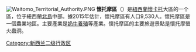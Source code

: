 {{noteTA
|1=zh-cn:怀托莫; zh-tw:懷托摩;
}}
[[File:Waitomo_Territorial_Authority.PNG|right]]
'''懷托摩區'''（{{lang-en|Waitomo District}}）是[[紐西蘭|紐西蘭]][[懷卡托|懷卡托]]大區的一个區，位于紐西蘭[[北島|北島]]中部。據2015年估計，懷托摩區有人口9,530人。懷托摩區是一個農業地區。主要產業是[[奶牛養殖|奶牛養殖]]等產業。懷托摩區的主要旅遊景點是懷托摩螢火蟲洞。

[[Category:新西兰二级行政区|Category:新西兰二级行政区]]